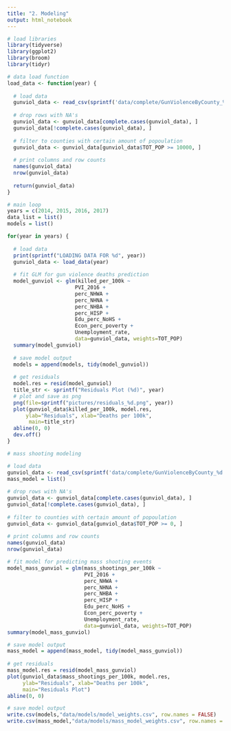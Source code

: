 ---
title: "2. Modeling"
output: html_notebook
---

```{r}
# load libraries
library(tidyverse)
library(ggplot2)
library(broom)
library(tidyr)
```

```{r}
# data load function
load_data <- function(year) {
  
  # load data
  gunviol_data <- read_csv(sprintf('data/complete/GunViolenceByCounty_%d.csv', year))
  
  # drop rows with NA's
  gunviol_data <- gunviol_data[complete.cases(gunviol_data), ]
  gunviol_data[!complete.cases(gunviol_data), ]
  
  # filter to counties with certain amount of popoulation
  gunviol_data <- gunviol_data[gunviol_data$TOT_POP >= 10000, ]
  
  # print columns and row counts
  names(gunviol_data)
  nrow(gunviol_data)
  
  return(gunviol_data)
}

```

```{r}
# main loop
years = c(2014, 2015, 2016, 2017)
data_list = list()
models = list()

for(year in years) {
  
  # load data
  print(sprintf("LOADING DATA FOR %d", year))
  gunviol_data <- load_data(year)
  
  # fit GLM for gun violence deaths prediction
  model_gunviol <- glm(killed_per_100k ~ 
                      PVI_2016 + 
                      perc_NHWA + 
                      perc_NHNA + 
                      perc_NHBA + 
                      perc_HISP + 
                      Edu_perc_NoHS + 
                      Econ_perc_poverty + 
                      Unemployment_rate, 
                      data=gunviol_data, weights=TOT_POP) 
  summary(model_gunviol)
  
  # save model output
  models = append(models, tidy(model_gunviol))
  
  # get residuals
  model.res = resid(model_gunviol)
  title_str <- sprintf("Residuals Plot (%d)", year)
  # plot and save as png
  png(file=sprintf("pictures/residuals_%d.png", year))
  plot(gunviol_data$killed_per_100k, model.res, 
      ylab="Residuals", xlab="Deaths per 100k", 
       main=title_str)
  abline(0, 0)  
  dev.off()
}

```


```{r}
# mass shooting modeling

# load data
gunviol_data <- read_csv(sprintf('data/complete/GunViolenceByCounty_%d.csv', year))
mass_model = list()
  
# drop rows with NA's
gunviol_data <- gunviol_data[complete.cases(gunviol_data), ]
gunviol_data[!complete.cases(gunviol_data), ]
  
# filter to counties with certain amount of popoulation
gunviol_data <- gunviol_data[gunviol_data$TOT_POP >= 0, ]
  
# print columns and row counts
names(gunviol_data)
nrow(gunviol_data)

# fit model for predicting mass shooting events
model_mass_gunviol = glm(mass_shootings_per_100k ~ 
                         PVI_2016 + 
                         perc_NHWA + 
                         perc_NHNA + 
                         perc_NHBA + 
                         perc_HISP + 
                         Edu_perc_NoHS + 
                         Econ_perc_poverty + 
                         Unemployment_rate, 
                         data=gunviol_data, weights=TOT_POP) 
summary(model_mass_gunviol)

# save model output
mass_model = append(mass_model, tidy(model_mass_gunviol))
  
# get residuals
mass_model.res = resid(model_mass_gunviol)
plot(gunviol_data$mass_shootings_per_100k, model.res, 
     ylab="Residuals", xlab="Deaths per 100k", 
     main="Residuals Plot")
abline(0, 0)  
```

```{r}
# save model output
write.csv(models,"data/models/model_weights.csv", row.names = FALSE)
write.csv(mass_model,"data/models/mass_model_weights.csv", row.names = FALSE)
```


